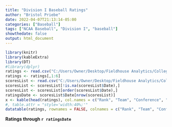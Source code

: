 ```yaml
---
title: "Division I Baseball Ratings"
author: "Bristol Priebe"
date: 2022-04-07T21:13:14-05:00
categories: ["Baseball"]
tags: ["NCAA Baseball", "Division I", "baseball"]
showthedate: false
output: html_document
---
```


```r
library(knitr)
library(kableExtra)
library(DT)
#library(dplyr)
ratings <- read.csv("C:/Users/Owner/Desktop/Fieldhouse Analytics/College Baseball/2022 Current Ratings - D-I.csv")
ratings <- ratings[,1:6]
scoresList <- read.csv("C:/Users/Owner/Desktop/Fieldhouse Analytics/College Baseball/2022 Massey Scores.csv")
scoresList <- scoresList[!is.na(scoresList$Date),]
scoresList <- scoresList[order(scoresList$Date),]
ratingsDate <- scoresList$Date[nrow(scoresList)]
x <- kable(head(ratings), col.names = c("Rank", "Team", "Conference", "Rating", "Won", "Lost"), align = "clcccc", digits = 2, row.names = FALSE) %>% kable_styling(bootstrap_options = c("striped", "condensed"), fixed_thead = T)
#, table.attr = "style='width:40%;'"
datatable(ratings, rownames = FALSE, colnames = c("Rank", "Team", "Conference", "Rating", "Won", "Lost"), class = "cell-border stripe", options = list(columnDefs = list(list(className = "dt-center", targets = c(0,2:5))), pageLength = 301)) %>% formatRound("CurrentRating", digits = 2)
```


**Ratings through `r ratingsDate`**
